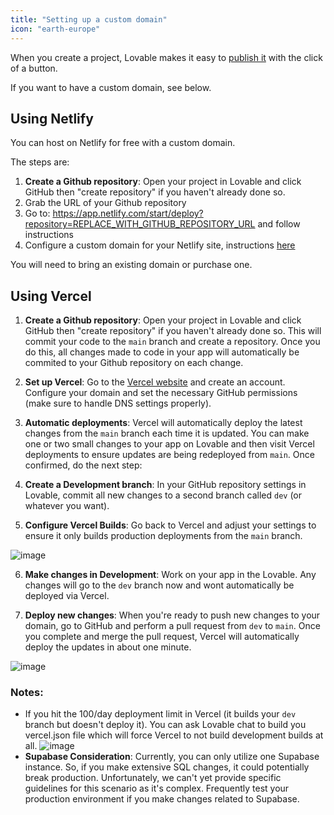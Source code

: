 ```yaml
---
title: "Setting up a custom domain"
icon: "earth-europe"
---
```


When you create a project, Lovable makes it easy to [publish it](../features/deploy) with the click of a button.

If you want to have a custom domain, see below.

## Using Netlify

You can host on Netlify for free with a custom domain.

The steps are:

1. **Create a Github repository**: Open your project in Lovable and click GitHub then "create repository" if you haven't already done so.
2. Grab the URL of your Github repository
3. Go to: https://app.netlify.com/start/deploy?repository=REPLACE_WITH_GITHUB_REPOSITORY_URL and follow instructions
4. Configure a custom domain for your Netlify site, instructions [here](https://docs.netlify.com/domains-https/custom-domains/#assign-a-domain-to-a-production-site)

<Note>You will need to bring an existing domain or purchase one.</Note>

## Using Vercel

1. **Create a Github repository**: Open your project in Lovable and click GitHub then "create repository" if you haven't already done so. This will commit your code to the `main` branch and create a repository. Once you do this, all changes made to code in your app will automatically be commited to your Github repository on each change.

2. **Set up Vercel**: Go to the [Vercel website](https://vercel.com/) and create an account. Configure your domain and set the necessary GitHub permissions (make sure to handle DNS settings properly).

3. **Automatic deployments**: Vercel will automatically deploy the latest changes from the `main` branch each time it is updated. You can make one or two small changes to your app on Lovable and then visit Vercel deployments to ensure updates are being redeployed from `main`. Once confirmed, do the next step:

4. **Create a Development branch**: In your GitHub repository settings in Lovable, commit all new changes to a second branch called `dev` (or whatever you want).

5. **Configure Vercel Builds**: Go back to Vercel and adjust your settings to ensure it only builds production deployments from the `main` branch.

![image](https://github.com/user-attachments/assets/08f6cd18-5d12-44da-a2cf-c07687eeab44)

6. **Make changes in Development**: Work on your app in the Lovable. Any changes will go to the `dev` branch now and wont automatically be deployed via Vercel.

7. **Deploy new changes**: When you're ready to push new changes to your domain, go to GitHub and perform a pull request from `dev` to `main`. Once you complete and merge the pull request, Vercel will automatically deploy the updates in about one minute.

![image](https://github.com/user-attachments/assets/77244d5d-f9e1-4e5b-b372-5e1ea4003d63)

### Notes:

- If you hit the 100/day deployment limit in Vercel (it builds your `dev` branch but doesn't deploy it). You can ask Lovable chat to build you vercel.json file which will force Vercel to not build development builds at all.
  ![image](https://github.com/user-attachments/assets/1b29581f-0942-432b-af30-71be43a921db)
- **Supabase Consideration**: Currently, you can only utilize one Supabase instance. So, if you make extensive SQL changes, it could potentially break production. Unfortunately, we can't yet provide specific guidelines for this scenario as it's complex. Frequently test your production environment if you make changes related to Supabase.
